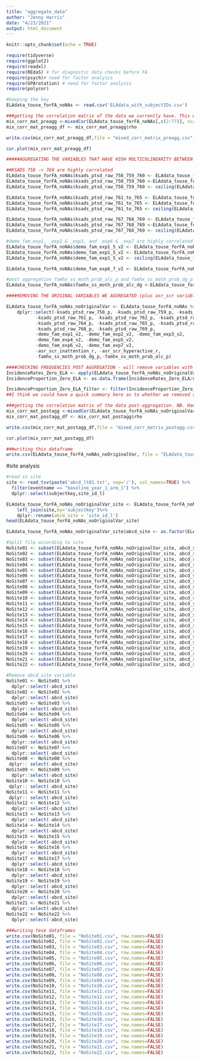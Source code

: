 ```yaml
---
title: "aggregate_data"
author: "Jenny Harris"
date: "4/23/2021"
output: html_document
---
```


```r
knitr::opts_chunk$set(echo = TRUE)

require(tidyverse)
require(ggplot2)
require(readxl)
require(REdaS) # for diagnostic data checks before FA
require(psych)# need for factor analysis
require(GPArotation) # need for factor analysis
require(polycor)
```

```r
#keeping the key 
ELAdata_touse_forFA_noNAs <- read.csv('ELAdata_with_subjectIDs.csv')
```


```r
###getting the correlation matrix of the data we currently have. This will allow us to determine whether certain variables are highly correlated with one another. NB. Had to remove demo_comb_income_v2 from p as too many categories
mix_corr_mat_preagg <-mixedCor(ELAdata_touse_forFA_noNAs[,c(2:77)], ncat = 6, smooth=TRUE,global=TRUE, correct=FALSE, c = c(5:12,14,72,74), p= c(13,22:31,67:71,73), d=c(1:4,15:21,32:66,75,76))
mix_corr_mat_preagg_df <- mix_corr_mat_preagg$rho
```

```r
write.csv(mix_corr_mat_preagg_df,file = "mixed_corr_matrix_preagg.csv", row.names = FALSE)
```

```r
cor.plot(mix_corr_mat_preagg_df)
```

```r
#####AGGREGATING THE VARIABLES THAT HAVE HIGH MULTICOLINEARITY BETWEEN ONE ANOTHER AND ALSO MAKE CONCEPTUAL SENSE TO GROUP TOGETHER. These are combining the initial individual variables (N.B. using dataframe not assigned as factors). If >2 variables are grouped the sum is halved to ensure that there are a maximum of 4 categories

##KSADS 758 -> 769 are highly correlated
ELAdata_touse_forFA_noNAs$ksads_ptsd_raw_758_759_760 <- ELAdata_touse_forFA_noNAs$ksads_ptsd_raw_758_p + ELAdata_touse_forFA_noNAs$ksads_ptsd_raw_759_p + ELAdata_touse_forFA_noNAs$ksads_ptsd_raw_760_p
ELAdata_touse_forFA_noNAs$ksads_ptsd_raw_758_759_760 <-ELAdata_touse_forFA_noNAs$ksads_ptsd_raw_758_759_760/2
ELAdata_touse_forFA_noNAs$ksads_ptsd_raw_758_759_760 <- ceiling(ELAdata_touse_forFA_noNAs$ksads_ptsd_raw_758_759_760)

ELAdata_touse_forFA_noNAs$ksads_ptsd_raw_761_to_765 <- ELAdata_touse_forFA_noNAs$ksads_ptsd_raw_761_p + ELAdata_touse_forFA_noNAs$ksads_ptsd_raw_762_p + ELAdata_touse_forFA_noNAs$ksads_ptsd_raw_763_p + ELAdata_touse_forFA_noNAs$ksads_ptsd_raw_764_p + ELAdata_touse_forFA_noNAs$ksads_ptsd_raw_765_p
ELAdata_touse_forFA_noNAs$ksads_ptsd_raw_761_to_765 <- ELAdata_touse_forFA_noNAs$ksads_ptsd_raw_761_to_765/2
ELAdata_touse_forFA_noNAs$ksads_ptsd_raw_761_to_765 <- ceiling(ELAdata_touse_forFA_noNAs$ksads_ptsd_raw_761_to_765)

ELAdata_touse_forFA_noNAs$ksads_ptsd_raw_767_768_769 <- ELAdata_touse_forFA_noNAs$ksads_ptsd_raw_767_p + ELAdata_touse_forFA_noNAs$ksads_ptsd_raw_768_p+ ELAdata_touse_forFA_noNAs$ksads_ptsd_raw_769_p
ELAdata_touse_forFA_noNAs$ksads_ptsd_raw_767_768_769 <-ELAdata_touse_forFA_noNAs$ksads_ptsd_raw_767_768_769/2
ELAdata_touse_forFA_noNAs$ksads_ptsd_raw_767_768_769 <- ceiling(ELAdata_touse_forFA_noNAs$ksads_ptsd_raw_767_768_769)

#demo_fam_exp1, _exp2 & _exp3, and _exp6 & _exp7 are highly correlated. Post aggregation exp1-3, 4 and 5 are all highly correlated
ELAdata_touse_forFA_noNAs$demo_fam_exp1_5_v2 <- ELAdata_touse_forFA_noNAs$demo_fam_exp1_v2 + ELAdata_touse_forFA_noNAs$demo_fam_exp2_v2 + ELAdata_touse_forFA_noNAs$demo_fam_exp3_v2 + ELAdata_touse_forFA_noNAs$demo_fam_exp4_v2 + ELAdata_touse_forFA_noNAs$demo_fam_exp5_v2
ELAdata_touse_forFA_noNAs$demo_fam_exp1_5_v2 <- ELAdata_touse_forFA_noNAs$demo_fam_exp1_5_v2/2
ELAdata_touse_forFA_noNAs$demo_fam_exp1_5_v2 <- ceiling(ELAdata_touse_forFA_noNAs$demo_fam_exp1_5_v2)

ELAdata_touse_forFA_noNAs$demo_fam_exp6_7_v2 <- ELAdata_touse_forFA_noNAs$demo_fam_exp6_v2 + ELAdata_touse_forFA_noNAs$demo_fam_exp7_v2

#post aggregation famhx_ss_moth_prob_alc_p and famhx_ss_moth_prob_dg_p are too highly correlated 
ELAdata_touse_forFA_noNAs$famhx_ss_moth_prob_alc_dg <-ELAdata_touse_forFA_noNAs$famhx_ss_moth_prob_alc_p +ELAdata_touse_forFA_noNAs$famhx_ss_moth_prob_dg_p
```


```r
####REMOVING THE ORIGINAL VARIABLES WE AGGREGATED (plus asr_scr variables that are also covered in other variables)

ELAdata_touse_forFA_noNAs_noOriginalVar <- ELAdata_touse_forFA_noNAs %>% 
    dplyr::select(-ksads_ptsd_raw_758_p, -ksads_ptsd_raw_759_p, -ksads_ptsd_raw_760_p,
           -ksads_ptsd_raw_761_p, -ksads_ptsd_raw_762_p, -ksads_ptsd_raw_763_p,
           -ksads_ptsd_raw_764_p, -ksads_ptsd_raw_765_p, -ksads_ptsd_raw_767_p, 
           -ksads_ptsd_raw_768_p, -ksads_ptsd_raw_769_p,
           -demo_fam_exp1_v2, -demo_fam_exp2_v2, -demo_fam_exp3_v2,  
           -demo_fam_exp4_v2, -demo_fam_exp5_v2,
           -demo_fam_exp6_v2, -demo_fam_exp7_v2,
           -asr_scr_inattention_r, -asr_scr_hyperactive_r,
           -famhx_ss_moth_prob_dg_p,-famhx_ss_moth_prob_alc_p)

```


```r
####CHECKING FREQUENCIES POST AGGREGATION - will remove variables with an incidence rate <0.05% 
IncidenceRates_Zero_ELA <- apply(ELAdata_touse_forFA_noNAs_noOriginalVar, 2, function(x) sum(x == 0))
IncidenceProportion_Zero_ELA <- as.data.frame(IncidenceRates_Zero_ELA/nrow(ELAdata_touse_forFA_noNAs_noOriginalVar))

IncidenceProportion_Zero_ELA_filter <- filter(IncidenceProportion_Zero_ELA, IncidenceRates_Zero_ELA/nrow(ELAdata_touse_forFA_noNAs_noOriginalVar) > .995)
##I think we could have a quick summary here as to whether we removed any variables based on this criteria. What do you think? - Hajer 
```


```r
###getting the correlation matrix of the data post-aggregation. NB. Had to remove demo_comb_income_v2 from p as too many categories
mix_corr_mat_postagg <-mixedCor(ELAdata_touse_forFA_noNAs_noOriginalVar[,c(2:61)], ncat = 6, smooth=TRUE,global=TRUE, correct=FALSE, c = c(3:8,10,50,52), p= c(9,11:20,45:49,51,55:60), d=c(1:2,21:44,53,54))
mix_corr_mat_postagg_df <- mix_corr_mat_postagg$rho
```

```r
write.csv(mix_corr_mat_postagg_df,file = "mixed_corr_matrix_postagg.csv", row.names = FALSE)

```


```r
cor.plot(mix_corr_mat_postagg_df)
```

```r
###writing this dataframe 
write.csv(ELAdata_touse_forFA_noNAs_noOriginalVar, file = "ELAdata_touse_forFA_noNAs_noOriginalVar.csv", row.names=FALSE)
```

#site analysis

```r
#read in site
site <- read_tsv(paste('abcd_lt01.txt', sep='/'), col_names=TRUE) %>%
  filter(eventname == "baseline_year_1_arm_1") %>% 
  dplyr::select(subjectkey,site_id_l)

ELAdata_touse_forFA_noNAs_noOriginalVar_site <- ELAdata_touse_forFA_noNAs_noOriginalVar %>%
    left_join(site,by='subjectkey')%>%
    dplyr::rename(abcd_site = 'site_id_l')
head(ELAdata_touse_forFA_noNAs_noOriginalVar_site)

ELAdata_touse_forFA_noNAs_noOriginalVar_site$abcd_site <- as.factor(ELAdata_touse_forFA_noNAs_noOriginalVar_site$abcd_site)
```

```r
#Split file according to site
NoSite01 <- subset(ELAdata_touse_forFA_noNAs_noOriginalVar_site, abcd_site!="site01")
NoSite02 <- subset(ELAdata_touse_forFA_noNAs_noOriginalVar_site, abcd_site!="site02")
NoSite03 <- subset(ELAdata_touse_forFA_noNAs_noOriginalVar_site, abcd_site!="site03")
NoSite04 <- subset(ELAdata_touse_forFA_noNAs_noOriginalVar_site, abcd_site!="site04")
NoSite05 <- subset(ELAdata_touse_forFA_noNAs_noOriginalVar_site, abcd_site!="site05")
NoSite06 <- subset(ELAdata_touse_forFA_noNAs_noOriginalVar_site, abcd_site!="site06")
NoSite07 <- subset(ELAdata_touse_forFA_noNAs_noOriginalVar_site, abcd_site!="site07")
NoSite08 <- subset(ELAdata_touse_forFA_noNAs_noOriginalVar_site, abcd_site!="site08")
NoSite09 <- subset(ELAdata_touse_forFA_noNAs_noOriginalVar_site, abcd_site!="site09")
NoSite10 <- subset(ELAdata_touse_forFA_noNAs_noOriginalVar_site, abcd_site!="site10")
NoSite11 <- subset(ELAdata_touse_forFA_noNAs_noOriginalVar_site, abcd_site!="site11")
NoSite12 <- subset(ELAdata_touse_forFA_noNAs_noOriginalVar_site, abcd_site!="site12")
NoSite13 <- subset(ELAdata_touse_forFA_noNAs_noOriginalVar_site, abcd_site!="site13")
NoSite14 <- subset(ELAdata_touse_forFA_noNAs_noOriginalVar_site, abcd_site!="site14")
NoSite15 <- subset(ELAdata_touse_forFA_noNAs_noOriginalVar_site, abcd_site!="site15")
NoSite16 <- subset(ELAdata_touse_forFA_noNAs_noOriginalVar_site, abcd_site!="site16")
NoSite17 <- subset(ELAdata_touse_forFA_noNAs_noOriginalVar_site, abcd_site!="site17")
NoSite18 <- subset(ELAdata_touse_forFA_noNAs_noOriginalVar_site, abcd_site!="site18")
NoSite19 <- subset(ELAdata_touse_forFA_noNAs_noOriginalVar_site, abcd_site!="site19")
NoSite20 <- subset(ELAdata_touse_forFA_noNAs_noOriginalVar_site, abcd_site!="site20")
NoSite21 <- subset(ELAdata_touse_forFA_noNAs_noOriginalVar_site, abcd_site!="site21")
NoSite22 <- subset(ELAdata_touse_forFA_noNAs_noOriginalVar_site, abcd_site!="site22")
```

```r
#Remove abcd_site variable
NoSite01 <- NoSite01 %>% 
  dplyr::select(-abcd_site)
NoSite02 <- NoSite02 %>% 
  dplyr::select(-abcd_site)
NoSite03 <- NoSite03 %>% 
  dplyr::select(-abcd_site)
NoSite04 <- NoSite04 %>% 
  dplyr::select(-abcd_site)
NoSite05 <- NoSite05 %>% 
  dplyr::select(-abcd_site)
NoSite06 <- NoSite06 %>% 
  dplyr::select(-abcd_site)
NoSite07 <- NoSite07 %>% 
  dplyr::select(-abcd_site)
NoSite08 <- NoSite08 %>% 
 dplyr:: select(-abcd_site)
NoSite09 <- NoSite09 %>% 
  dplyr::select(-abcd_site)
NoSite10 <- NoSite10 %>% 
 dplyr:: select(-abcd_site)
NoSite11 <- NoSite11 %>% 
 dplyr:: select(-abcd_site)
NoSite12 <- NoSite12 %>% 
  dplyr::select(-abcd_site)
NoSite13 <- NoSite13 %>% 
  dplyr::select(-abcd_site)
NoSite14 <- NoSite14 %>% 
  dplyr::select(-abcd_site)
NoSite15 <- NoSite15 %>% 
  dplyr::select(-abcd_site)
NoSite16 <- NoSite16 %>% 
  dplyr::select(-abcd_site)
NoSite17 <- NoSite17 %>% 
  dplyr::select(-abcd_site)
NoSite18 <- NoSite18 %>% 
  dplyr::select(-abcd_site)
NoSite19 <- NoSite19 %>% 
  dplyr::select(-abcd_site)
NoSite20 <- NoSite20 %>% 
  dplyr::select(-abcd_site)
NoSite21 <- NoSite21 %>% 
  dplyr::select(-abcd_site)
NoSite22 <- NoSite22 %>% 
  dplyr::select(-abcd_site)
```

```r
###writing tese dataframes
write.csv(NoSite01, file = "NoSite01.csv", row.names=FALSE)
write.csv(NoSite02, file = "NoSite02.csv", row.names=FALSE)
write.csv(NoSite03, file = "NoSite03.csv", row.names=FALSE)
write.csv(NoSite04, file = "NoSite04.csv", row.names=FALSE)
write.csv(NoSite05, file = "NoSite05.csv", row.names=FALSE)
write.csv(NoSite06, file = "NoSite06.csv", row.names=FALSE)
write.csv(NoSite07, file = "NoSite07.csv", row.names=FALSE)
write.csv(NoSite08, file = "NoSite08.csv", row.names=FALSE)
write.csv(NoSite09, file = "NoSite09.csv", row.names=FALSE)
write.csv(NoSite10, file = "NoSite10.csv", row.names=FALSE)
write.csv(NoSite11, file = "NoSite11.csv", row.names=FALSE)
write.csv(NoSite12, file = "NoSite12.csv", row.names=FALSE)
write.csv(NoSite13, file = "NoSite13.csv", row.names=FALSE)
write.csv(NoSite14, file = "NoSite14.csv", row.names=FALSE)
write.csv(NoSite15, file = "NoSite15.csv", row.names=FALSE)
write.csv(NoSite16, file = "NoSite16.csv", row.names=FALSE)
write.csv(NoSite17, file = "NoSite17.csv", row.names=FALSE)
write.csv(NoSite18, file = "NoSite18.csv", row.names=FALSE)
write.csv(NoSite19, file = "NoSite19.csv", row.names=FALSE)
write.csv(NoSite20, file = "NoSite20.csv", row.names=FALSE)
write.csv(NoSite21, file = "NoSite21.csv", row.names=FALSE)
write.csv(NoSite22, file = "NoSite22.csv", row.names=FALSE)
```
